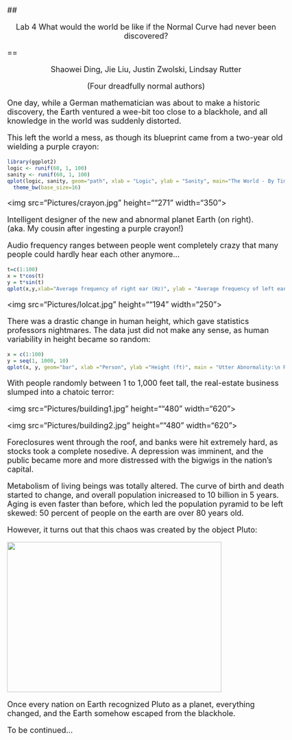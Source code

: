 <style type="text/css">
title {
  font-size:40px;
}
body {
   font-size: 18px;
}
pre {
  font-size: 14px;
}

</style>



## <p align="center">Lab 4  What would the world be like if the Normal Curve had never been discovered?</p>
==
 <p align="center">Shaowei Ding, Jie Liu, Justin Zwolski, Lindsay Rutter </p>
 <p align="center">(Four dreadfully normal authors)</p>

One day, while a German mathematician was about to make a historic discovery, the Earth ventured a wee-bit too close to a blackhole, and all knowledge in the world was suddenly distorted.

This left the world a mess, as though its blueprint came from a two-year old wielding a purple crayon: 

```r
library(ggplot2)
logic <- runif(60, 1, 100)
sanity <- runif(60, 1, 100)
qplot(logic, sanity, geom="path", xlab = "Logic", ylab = "Sanity", main="The World - By Tiny Tim") + theme(legend.position = "none")+geom_path(colour = "purple")+
  theme_bw(base_size=16)
```

<img src="Pictures/crayon.jpg" height=""271" width="350">

Intelligent designer of the new and abnormal planet Earth (on right).  
(aka. My cousin after ingesting a purple crayon!)

Audio frequency ranges between people went completely crazy that many people could
hardly hear each other anymore...


```r
t=c(1:100)
x = t*cos(t)
y = t*sin(t)
qplot(x,y,xlab="Average frequency of right ear (Hz)", ylab = "Average frequency of left ear (Hz)", geom="point", main = "Hearing Ranges:\n Random sampling of 100 people")+geom_path(colour = "green")+theme_bw(base_size=16)
```

<img src="Pictures/lolcat.jpg" height=""194" width="250">

There was a drastic change in human height, which gave statistics professors nightmares. The data just did not make any sense, as human variability in height became so random:

```r
x = c(1:100)
y = seq(1, 1000, 10)
qplot(x, y, geom="bar", xlab ="Person", ylab ="Height (ft)", main = "Utter Abnormality:\n Random sampling of 100 people", stat="identity", fill=as.factor(x)) + theme(legend.position = "none")+theme_bw(base_size=16)
```



With people randomly between 1 to 1,000 feet tall, the real-estate business slumped into a chatoic terror:

<img src="Pictures/building1.jpg" height=""480" width="620">

<img src="Pictures/building2.jpg" height=""480" width="620">


Foreclosures went through the roof, and banks were hit extremely hard, as stocks took a complete nosedive. A depression was imminent, and the public became more and more distressed with the bigwigs in the nation's capital.

Metabolism of living beings was totally altered. The curve of birth and death started to change, and overall population inicreased to 10 billion in 5 years. Aging is even faster than before, which led the population pyramid to be left skewed: 50 percent of people on the earth are over 80 years old.


However, it turns out that this chaos was created by the object Pluto:

<img src="http://thumbpress.com/wp-content/uploads/2013/10/Funniest-Government-Shutdown-Memes-%E2%80%94-3.jpg" height="350" width="500">

Once every nation on Earth recognized Pluto as a planet, everything changed, and the Earth somehow escaped from the blackhole.

To be continued...

